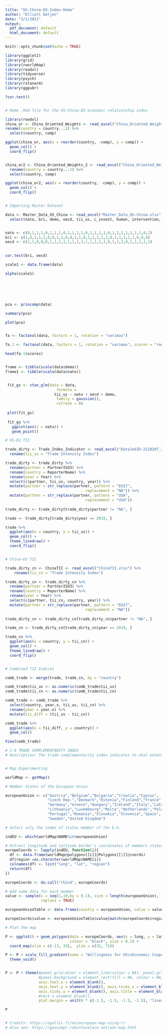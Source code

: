 ```yaml
---
title: "US-China-EU-Index-Home"
author: "Elliott Detjen"
date: "3/1/2021"
output:
  pdf_document: default
  html_document: default
---
```


```r
knitr::opts_chunk$set(echo = TRUE)

library(ggplot2)
library(grid)
library(rworldmap)
library(readxl)
library(tidyverse)
library(psych)
library(rstanarm)
library(ggpubr)

?cor.test()


# Home .Rmd file for the US-China-EU economic relationship index

```



```r

library(readxl)
china_or <- China_Oriented_Weights <- read_excel("China_Oriented_Weights.xlsx") %>%
rename(country = country...1) %>%
  select(country, comp)

ggplot(china_or, aes(x = reorder(country, -comp), y = comp)) +
  geom_col() +
  coord_flip()


china_or2 <- China_Oriented_Weights_2 <- read_excel("China_Oriented_Weights_2.xlsx") %>%
  rename(country = country...1) %>%
  select(country, comp)

ggplot(china_or2, aes(x = reorder(country, -comp), y = comp)) +
  geom_col() +
  coord_flip()



```


```r

# Importing Master Dataset

data <- Master_Data_US_China <- read_excel("Master_Data_US-China.xlsx") %>%
  select(nato, bri, demo, oecd, tii_us, c_invest, human, intervention, ec_decline, corruption)


nato <- c(0,1,1,1,0,1,1,1,0,1,1,1,1,0,1,1,1,1,0,1,1,1,1,1,1,1,0,1)
bri <- c(1,0,1,1,1,0,0,1,1,0,0,1,1,0,1,1,1,1,1,0,1,1,1,1,1,0,0,0)
oecd <- c(1,1,0,0,0,1,1,1,1,1,1,1,1,1,1,1,1,1,0,1,1,1,0,1,1,1,1,1)

  
cor.test(bri, oecd)

scale1 <- data.frame(data)

alpha(scale1)






pca <- princomp(data)

summary(pca)

plot(pca)


fa <- factanal(data, factors = 1, rotation = "varimax")

fa.1 <- factanal(data, factors = 1, rotation = "varimax", scores = "regression")

head(fa.1$scores)


frame <- tibble(scale(data$demo))
frame1 <- tibble(scale(data$nato))


 fit_gs <- stan_glm(data = data,
                       formula = 
                      tii_us ~ nato + oecd + demo,
                       family = gaussian(),
                       refresh = 0)
 
 plot(fit_gs)
 
 fit_gs %>%
   ggplot(aes(x = nato)) +
   geom_point()


```


```r

# US-EU TII

trade_dirty <- Trade_Index_Indicator <- read_excel("DataJobID-2128207_2128207_T3.xlsx") %>%
  rename(tii_us = "Trade Intensity Index")

trade_dirty <- trade_dirty %>%
  rename(partner = PartnerISO3) %>%
  rename(country = ReporterName) %>%
  rename(year = Year) %>%
  select(c(partner, tii_us, country, year)) %>%
  mutate(partner = str_replace(partner, pattern = "EU27", 
                                    replacement = "NA")) %>%
  mutate(partner = str_replace(partner, pattern = "USA", 
                                    replacement = "USA"))
  
trade_dirty <- trade_dirty[trade_dirty$partner != "NA", ]

trade <- trade_dirty[trade_dirty$year == 2019, ]

trade %>%
  ggplot(aes(x = country, y = tii_us)) +
  geom_col() +
  theme_linedraw() +
  coord_flip()


# China-EU TII

trade_dirty_cn <- ChinaTII <- read_excel("ChinaTII.xlsx") %>%
    rename(tii_cn = "Trade Intensity Index")

trade_dirty_cn <- trade_dirty_cn %>%
  rename(partner = PartnerISO3) %>%
  rename(country = ReporterName) %>%
  rename(year = Year) %>%
  select(c(partner, tii_cn, country, year)) %>%
  mutate(partner = str_replace(partner, pattern = "EU27", 
                                    replacement = "NA"))
  
trade_dirty_cn <- trade_dirty_cn[trade_dirty_cn$partner != "NA", ]

trade_cn <- trade_dirty_cn[trade_dirty_cn$year == 2019, ]

trade_cn %>%
  ggplot(aes(x = country, y = tii_cn)) +
  geom_col() +
  theme_linedraw() +
  coord_flip()


# Combined TII Indices

comb_trade <- merge(trade, trade_cn, by = "country") 

comb_trade$tii_us <- as.numeric(comb_trade$tii_us) 
comb_trade$tii_cn <- as.numeric(comb_trade$tii_cn) 

comb_trade <- comb_trade %>%
  select(country, year.x, tii_us, tii_cn) %>%
  rename(year = year.x) %>%
  mutate(tii_diff = (tii_us - tii_cn))

comb_trade %>%
  ggplot(aes(x = tii_diff, y = country)) +
  geom_col()

View(comb_trade)

# 1-8 TRADE COMPLEMENTARITY INDEX
# Description: The trade complementarity index indicates to what extent the export profile of the reporter matches, or complements, the import profile of the partner. A high index may indicate that two countries would stand to gain from increased trade, and may be particularly useful in evaluating prospective bilateral or regional trade agreements.



```


```r

# Map Experimenting

worldMap <- getMap()

# Member States of the European Union

europeanUnion <- c("Austria","Belgium","Bulgaria","Croatia","Cyprus",
                   "Czech Rep.","Denmark","Estonia","Finland","France",
                   "Germany","Greece","Hungary","Ireland","Italy","Latvia",
                   "Lithuania","Luxembourg","Malta","Netherlands","Poland",
                   "Portugal","Romania","Slovakia","Slovenia","Spain",
                   "Sweden","United Kingdom")

# Select only the index of states member of the E.U.

indEU <- which(worldMap$NAME%in%europeanUnion)

# Extract longitude and latitude border's coordinates of members states of E.U. 
europeCoords <- lapply(indEU, function(i){
  df <- data.frame(worldMap@polygons[[i]]@Polygons[[1]]@coords)
  df$region =as.character(worldMap$NAME[i])
  colnames(df) <- list("long", "lat", "region")
  return(df)
})

europeCoords <- do.call("rbind", europeCoords)

# Add some data for each member
value <- sample(x = seq(1,10,by = 0.1), size = length(europeanUnion),
                replace = TRUE)

europeanUnionTable <- data.frame(country = europeanUnion, value = value)

europeCoords$value <- europeanUnionTable$value[match(europeCoords$region,europeanUnionTable$country)]

# Plot the map

P <- ggplot() + geom_polygon(data = europeCoords, aes(x = long, y = lat, group = region, fill = value),
                             colour = "black", size = 0.1) +
  coord_map(xlim = c(-13, 35),  ylim = c(32, 71))

P <- P + scale_fill_gradient(name = "Willingness for US\nEconomic Cooperation", low = "#FF0000FF", high = "#FFFF00FF", na.value = "grey50") +
  theme_void()


P <- P + theme(#panel.grid.minor = element_line(colour = NA), panel.grid.minor = element_line(colour = NA),
               #panel.background = element_rect(fill = NA, colour = NA),
               axis.text.x = element_blank(),
               axis.text.y = element_blank(), axis.ticks.x = element_blank(),
               axis.ticks.y = element_blank(), axis.title = element_blank(),
               #rect = element_blank(),
               plot.margin = unit(0 * c(-1.5, -1.5, -1.5, -1.5), "lines"))

P


# Credits: https://egallic.fr/en/european-map-using-r/
# Also see: https://geocompr.robinlovelace.net/adv-map.html 

```

